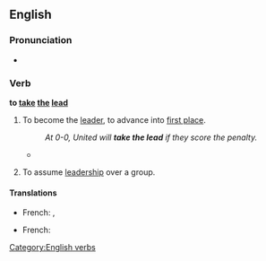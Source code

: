 ==English==

===Pronunciation===
* {{IPA|/ˈtɛɪkθəˈliːd/}}

===Verb===
'''to [[take]] [[the]] [[lead]]'''

# {{idiom}} To become the [[leader]], to advance into [[first place]].
#: ''At 0-0, United will '''take the lead''' if they score the penalty.''
#*{{quote-news
|year=2010
|date=December 29
|author=Sam Sheringham 
|title=Liverpool 0 - 1 Wolverhampton
|work=BBC
|url=http://news.bbc.co.uk/sport1/hi/football/eng_prem/9308904.stm
|page=
|passage=It was an omen of things to come as in the 56th minute the visitors '''took the lead''' after a mix-up between Skrtel and Sotirios Kyrgiakos allowed Ebanks-Blake's through-ball to squeeze between them.}}
# {{idiom}} To assume [[leadership]] over a group.

====Translations====
{{trans-top|to advance into first place}}
* French: {{t|fr|ouvrir la marche}},  {{t|fr|passer en tête}}
{{trans-mid}}
{{trans-bottom}}

{{trans-top|to assume leadership over a group}}
* French: {{t|fr|prendre le commandement}}
{{trans-mid}}
{{trans-bottom}}

[[Category:English verbs]]